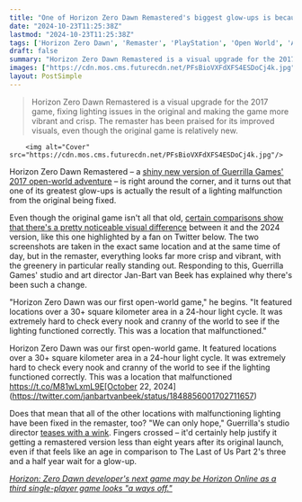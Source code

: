 ```yaml
---
title: "One of Horizon Zero Dawn Remastered's biggest glow-ups is because of a malfunction in the original that got missed because the open world was too big for Guerrilla to check everywhere"
date: "2024-10-23T11:25:38Z"
lastmod: "2024-10-23T11:25:38Z"
tags: ['Horizon Zero Dawn', 'Remaster', 'PlayStation', 'Open World', 'Action RPG', 'Guerrilla Games']
draft: false
summary: "Horizon Zero Dawn Remastered is a visual upgrade for the 2017 game, fixing lighting issues in the original and making the game more vibrant and crisp. The remaster has been praised for its improved visuals, even though the original game is relatively new."
images: ["https://cdn.mos.cms.futurecdn.net/PFsBioVXFdXFS4ESDoCj4k.jpg"]
layout: PostSimple
---
```

> Horizon Zero Dawn Remastered is a visual upgrade for the 2017 game, fixing lighting issues in the original and making the game more vibrant and crisp. The remaster has been praised for its improved visuals, even though the original game is relatively new.


        <img alt="Cover" src="https://cdn.mos.cms.futurecdn.net/PFsBioVXFdXFS4ESDoCj4k.jpg"/>
        
Horizon Zero Dawn Remastered – a [<u>shiny new version of Guerrilla Games' 2017 open-world adventure</u>](https://www.gamesradar.com/games/horizon/horizon-zero-dawns-remaster-is-real-and-it-improves-the-open-world-game-to-match-the-visuals-of-its-sequel/) – is right around the corner, and it turns out that one of its greatest glow-ups is actually the result of a lighting malfunction from the original being fixed.

Even though the original game isn't all that old, [<u>certain comparisons show that there's a pretty noticeable visual difference</u>](https://www.gamesradar.com/games/horizon/horizon-zero-dawn-studio-director-explains-whats-actually-changed-in-the-last-7-years-with-side-by-side-screenshots/) between it and the 2024 version, like this one highlighted by a fan on Twitter below. The two screenshots are taken in the exact same location and at the same time of day, but in the remaster, everything looks far more crisp and vibrant, with the greenery in particular really standing out. Responding to this, Guerrilla Games' studio and art director Jan-Bart van Beek has explained why there's been such a change. 

"Horizon Zero Dawn was our first open-world game," he begins. "It featured locations over a 30+ square kilometer area in a 24-hour light cycle. It was extremely hard to check every nook and cranny of the world to see if the lighting functioned correctly. This was a location that malfunctioned."

Horizon Zero Dawn was our first open-world game. It featured locations over a 30+ square kilometer area in a 24-hour light cycle. It was extremely hard to check every nook and cranny of the world to see if the lighting functioned correctly. This was a location that malfunctioned https://t.co/M81wLxmL9E[October 22, 2024](https://twitter.com/janbartvanbeek/status/1848856001702711657)

Does that mean that all of the other locations with malfunctioning lighting have been fixed in the remaster, too? "We can only hope," Guerrilla's studio director [<u>teases with a wink</u>](https://x.com/janbartvanbeek/status/1848863218074312949). Fingers crossed – it'd certainly help justify it getting a remastered version less than eight years after its original launch, even if that feels like an age in comparison to The Last of Us Part 2's three and a half year wait for a glow-up. 

[<u><em>Horizon: Zero Dawn developer's next game may be Horizon Online as a third single-player game looks "a ways off."</em></u>](https://www.gamesradar.com/games/horizon/horizon-zero-dawn-developers-next-game-may-be-horizon-online-as-a-third-single-player-game-looks-a-ways-off/)
        